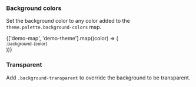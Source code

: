 
<Meta title='Utility Classes/Backgrounds' />

<DocsTitle title='Backgrounds' />

### Background colors

Set the background color to any color added to the `theme.palette.background-colors` map.

<div className='d-flex justify-content-center'>
  {['demo-map', 'demo-theme'].map((color) => (
    <div key={color}>
      <Block
        width={100}
        height={100}
        background={color}
        mx='sm'
        className='radius border'
      />
      <small className='small ml-2'>.background-{color}</small>
    </div>
  ))}
</div>

### Transparent

Add `.background-transparent` to override the background to be transparent.
